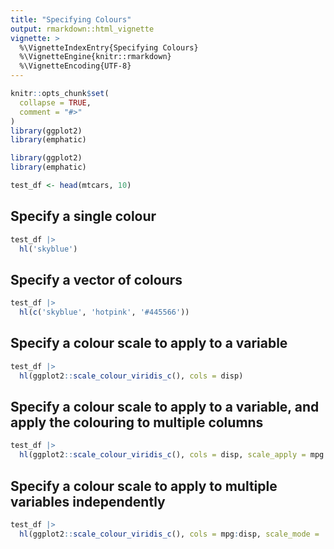 ```yaml
---
title: "Specifying Colours"
output: rmarkdown::html_vignette
vignette: >
  %\VignetteIndexEntry{Specifying Colours}
  %\VignetteEngine{knitr::rmarkdown}
  %\VignetteEncoding{UTF-8}
---
```


```r
knitr::opts_chunk$set(
  collapse = TRUE,
  comment = "#>"
)
library(ggplot2)
library(emphatic)
```

```r
library(ggplot2)
library(emphatic)
```

```r
test_df <- head(mtcars, 10)
```



Specify a single colour
------------------------------------------------------------------------------

```r
test_df |>
  hl('skyblue')
```

Specify a vector of colours
------------------------------------------------------------------------------

```r
test_df |>
  hl(c('skyblue', 'hotpink', '#445566'))
```

Specify a colour scale to apply to a variable
------------------------------------------------------------------------------

```r
test_df |>
  hl(ggplot2::scale_colour_viridis_c(), cols = disp)
```


Specify a colour scale to apply to a variable, and apply the colouring to multiple columns
------------------------------------------------------------------------------

```r
test_df |>
  hl(ggplot2::scale_colour_viridis_c(), cols = disp, scale_apply = mpg:drat)
```


Specify a colour scale to apply to multiple variables independently
------------------------------------------------------------------------------

```r
test_df |>
  hl(ggplot2::scale_colour_viridis_c(), cols = mpg:disp, scale_mode = 'each')
```




















